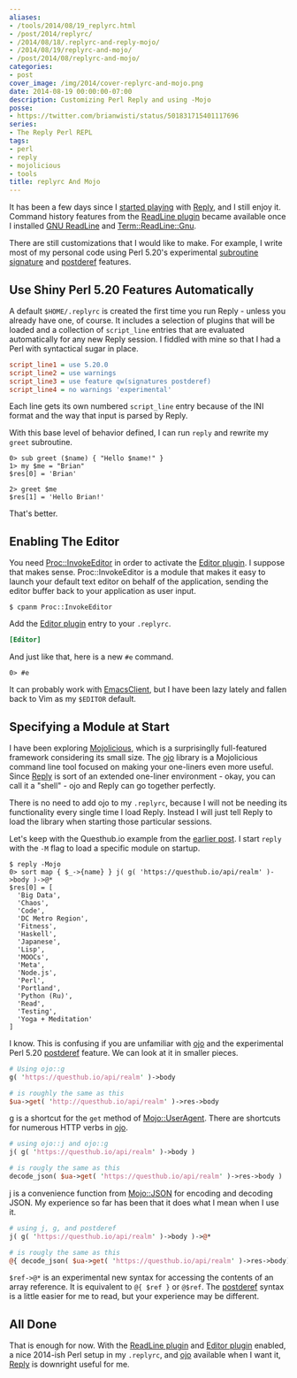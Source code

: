 ```yaml
---
aliases:
- /tools/2014/08/19_replyrc.html
- /post/2014/replyrc/
- /2014/08/18/.replyrc-and-reply-mojo/
- /2014/08/19/replyrc-and-mojo/
- /post/2014/08/replyrc-and-mojo/
categories:
- post
cover_image: /img/2014/cover-replyrc-and-mojo.png
date: 2014-08-19 00:00:00-07:00
description: Customizing Perl Reply and using -Mojo
posse:
- https://twitter.com/brianwisti/status/501831715401117696
series:
- The Reply Perl REPL
tags:
- perl
- reply
- mojolicious
- tools
title: replyrc And Mojo
---
```


[started playing]: /post/2014/08/repl-in-perl-with-reply
[Reply]: https://metacpan.org/pod/Reply
[GNU ReadLine]: http://cnswww.cns.cwru.edu/php/chet/readline/rltop.html
[ReadLine plugin]: https://metacpan.org/pod/Reply::Plugin::ReadLine
[Term::ReadLine::Gnu]: https://metacpan.org/pod/Term::ReadLine::Gnu

It has been a few days since I [started playing][] with [Reply][], and
I still enjoy it. Command history features from the
[ReadLine plugin][] became available once I installed [GNU ReadLine][]
and [Term::ReadLine::Gnu][].

[subroutine signature]: http://perldoc.perl.org/perldelta.html#Experimental-Subroutine-signatures
[postderef]: http://perldoc.perl.org/perldelta.html#Experimental-Postfix-Dereferencing

There are still customizations that I would like to make. For
example, I write most of my personal code using Perl 5.20's experimental
[subroutine signature][] and [postderef][] features.

## Use Shiny Perl 5.20 Features Automatically

A default `$HOME/.replyrc` is created the first time you run
Reply - unless you already have one, of course. It includes a
selection of plugins that will be loaded and a collection of
`script_line` entries that are evaluated automatically for any new
Reply session. I fiddled with mine so that I had a Perl with
syntactical sugar in place.

``` ini
script_line1 = use 5.20.0
script_line2 = use warnings
script_line3 = use feature qw(signatures postderef)
script_line4 = no warnings 'experimental'
```

Each line gets its own numbered `script_line` entry because of the INI
format and the way that input is parsed by Reply.

With this base level of behavior defined, I can run `reply` and
rewrite my `greet` subroutine.

``` text
0> sub greet ($name) { "Hello $name!" }
1> my $me = "Brian"
$res[0] = 'Brian'

2> greet $me
$res[1] = 'Hello Brian!'
```

That's better.

## Enabling The Editor

[Proc::InvokeEditor]: https://metacpan.org/pod/Proc::InvokeEditor
[Editor plugin]: https://metacpan.org/pod/Reply::Plugin::Editor

You need [Proc::InvokeEditor][] in order to activate the
[Editor plugin][]. I suppose that makes sense. Proc::InvokeEditor is a
module that makes it easy to launch your default text editor on behalf
of the application, sending the editor buffer back to your application
as user input.

``` console
$ cpanm Proc::InvokeEditor
```

Add the [Editor plugin][] entry to your `.replyrc`.

``` ini
[Editor]
```

And just like that, here is a new `#e` command.

``` text
0> #e
```

[EmacsClient]: /post/2014/06/start-using-emacsclient

It can probably work with [EmacsClient][], but I have been lazy lately
and fallen back to Vim as my `$EDITOR` default.

## Specifying a Module at Start

[Mojolicious]: http://mojolicio.us/
[ojo]: http://mojolicio.us/perldoc/ojo

I have been exploring [Mojolicious][], which is a surprisinglly
full-featured framework considering its small size. The [ojo][]
library is a Mojolicious command line tool focused on making your
one-liners even more useful. Since [Reply][] is sort of an
extended one-liner environment - okay, you can call it a "shell" -
ojo and Reply can go together perfectly.

There is no need to add ojo to my `.replyrc`, because I will not be
needing its functionality every single time I load Reply. Instead I
will just tell Reply to load the library when starting those
particular sessions.

[earlier post]: /post/2014/08/repl-in-perl-with-reply

Let's keep with the Questhub.io example from the [earlier post][].
I start `reply` with the `-M` flag to load a specific module on startup.

``` text
$ reply -Mojo
0> sort map { $_->{name} } j( g( 'https://questhub.io/api/realm' )->body )->@*
$res[0] = [
  'Big Data',
  'Chaos',
  'Code',
  'DC Metro Region',
  'Fitness',
  'Haskell',
  'Japanese',
  'Lisp',
  'MOOCs',
  'Meta',
  'Node.js',
  'Perl',
  'Portland',
  'Python (Ru)',
  'Read',
  'Testing',
  'Yoga + Meditation'
]
```

I know. This is confusing if you are unfamiliar with
[ojo][] and the experimental Perl 5.20 [postderef][] feature. We can
look at it in smaller pieces.

``` perl
# Using ojo::g
g( 'https://questhub.io/api/realm' )->body

# is roughly the same as this
$ua->get( 'http://questhub.io/api/realm' )->res->body
```

[g]: http://mojolicio.us/perldoc/ojo#g
[Mojo::UserAgent]: http://mojolicio.us/perldoc/Mojo/UserAgent

[g][] is a shortcut for the `get` method of [Mojo::UserAgent][]. There
are shortcuts for numerous HTTP verbs in [ojo][].

``` perl
# using ojo::j and ojo::g
j( g( 'https://questhub.io/api/realm' )->body )

# is rougly the same as this
decode_json( $ua->get( 'https://questhub.io/api/realm' )->res->body )
```

[j]: http://mojolicio.us/perldoc/ojo#j
[Mojo::JSON]: http://mojolicio.us/perldoc/Mojo/JSON#j

[j][] is a convenience function from [Mojo::JSON][] for encoding and
decoding JSON. My experience so far has been that it does what I mean
when I use it.

``` perl
# using j, g, and postderef
j( g( 'https://questhub.io/api/realm' )->body )->@*

# is rougly the same as this
@{ decode_json( $ua->get( 'https://questhub.io/api/realm' )->res->body) }
```

`$ref->@*` is an experimental new syntax for accessing the contents of
an array reference. It is equivalent to `@{ $ref }` or `@$ref`. The
[postderef][] syntax is a little easier for me to read, but your
experience may be different.

## All Done

That is enough for now. With the [ReadLine plugin][] and
[Editor plugin][] enabled, a nice 2014-ish Perl setup in my `.replyrc`,
and [ojo][] available when I want it, [Reply][] is downright useful
for me.
